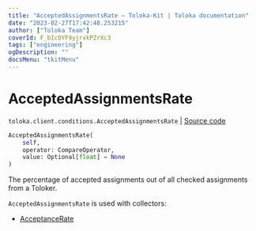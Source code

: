 ```yaml
---
title: "AcceptedAssignmentsRate — Toloka-Kit | Toloka documentation"
date: "2023-02-27T17:42:48.253215"
author: ["Toloka Team"]
coverId: F_bIcOYF9yjrxkPZrXc3
tags: ["engineering"]
ogDescription: ""
docsMenu: "tkitMenu"
---
```


# AcceptedAssignmentsRate
`toloka.client.conditions.AcceptedAssignmentsRate` | [Source code](https://github.com/Toloka/toloka-kit/blob/v1.1.4/src/client/conditions.py#L95)

```python
AcceptedAssignmentsRate(
    self,
    operator: CompareOperator,
    value: Optional[float] = None
)
```

The percentage of accepted assignments out of all checked assignments from a Toloker.

`AcceptedAssignmentsRate` is used with collectors:
- [AcceptanceRate](/docs/toloka-kit/reference/toloka.client.collectors.AcceptanceRate)